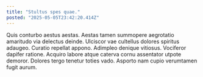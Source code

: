 ```yaml
---
title: "Stultus spes quae."
posted: "2025-05-05T23:42:20.414Z"
---
```


Quis conturbo aestus aestas. Aestas tamen summopere aegrotatio amaritudo via delectus deinde. Ulciscor vae cultellus dolores spiritus adaugeo.
Curatio repellat appono. Adimpleo denique vitiosus. Vociferor dapifer ratione.
Acquiro labore atque caterva cornu assentator utpote demoror. Dolores tergo tenetur toties vado. Asporto nam cupio verumtamen fugit aurum.

